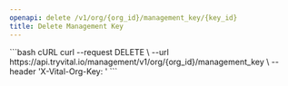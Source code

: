 ```yaml
---
openapi: delete /v1/org/{org_id}/management_key/{key_id}
title: Delete Management Key
---
```



<OrgManagementAPI />


<RequestExample>
```bash cURL
curl --request DELETE \
  --url https://api.tryvital.io/management/v1/org/{org_id}/management_key \
  --header 'X-Vital-Org-Key: <api-key>'
```
</RequestExample>

